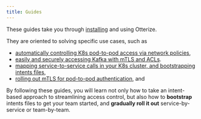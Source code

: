 ```yaml
---
title: Guides
---
```


These guides take you through [installing](/documentation/4-guides/1-k8s-installation.mdx) and using Otterize.

They are oriented to solving specific use cases,
such as
- [automatically controlling K8s pod-to-pod access via network policies](/documentation/4-guides/2-k8s-ibac-via-network-policies/README.mdx),
- [easily and securely accessing Kafka with mTLS and ACLs](/documentation/4-guides/3-ibac-for-k8s-kafka/README.mdx).
- [mapping service-to-service calls in your K8s cluster, and bootstrapping intents files](/documentation/4-guides/4-k8s-mapping-pod-to-pod-calls.mdx),
- [rolling out mTLS for pod-to-pod authentication](/documentation/4-guides/5-k8s-mtls.mdx), and

By following these guides, you will learn not only how to take an intent-based approach to streamlining access control,
but also how to **bootstrap** intents files to get your team started,
and **gradually roll it out** service-by-service or team-by-team.


<DocCardList items={useCurrentSidebarCategory().items}/>